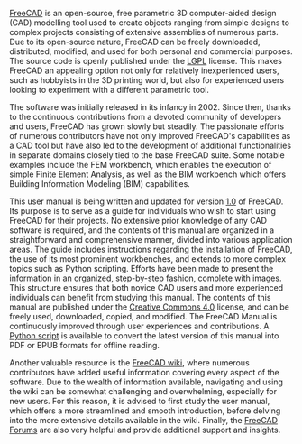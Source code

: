 <languages/>

{{Docnav/ja
| 
|[[Manual:What_is_FreeCAD/ja|マニュアル：FreeCADとは]]
|[[Manual:Introduction/ja|マニュアル：はじめに]]
|IconC=Crystal_Clear_manual.png
}}

{{Manual:TOC}}

[https://www.freecad.org FreeCAD] is an open-source, free parametric 3D computer-aided design (CAD) modelling tool used to create objects ranging from simple designs to complex projects consisting of extensive assemblies of numerous parts. Due to its open-source nature, FreeCAD can be freely downloaded, distributed, modified, and used for both personal and commercial purposes. The source code is openly published under the [https://en.wikipedia.org/wiki/GNU_Lesser_General_Public_License LGPL] license. This makes FreeCAD an appealing option not only for relatively inexperienced users, such as hobbyists in the 3D printing world, but also for experienced users looking to experiment with a different parametric tool.

The software was initially released in its infancy in 2002. Since then, thanks to the continuous contributions from a devoted community of developers and users, FreeCAD has grown slowly but steadily. The passionate efforts of numerous contributors have not only improved FreeCAD's capabilities as a CAD tool but have also led to the development of additional functionalities in separate domains closely tied to the base FreeCAD suite. Some notable examples include the FEM workbench, which enables the execution of simple Finite Element Analysis, as well as the BIM workbench which offers Building Information Modeling (BIM) capabilities.

This user manual is being written and updated for version [[Release_notes_1.0|1.0]] of FreeCAD. Its purpose is to serve as a guide for individuals who wish to start using FreeCAD for their projects. No extensive prior knowledge of any CAD software is required, and the contents of this manual are organized in a straightforward and comprehensive manner, divided into various application areas. The guide includes instructions regarding the installation of FreeCAD, the use of its most prominent workbenches, and extends to more complex topics such as Python scripting. Efforts have been made to present the information in an organized, step-by-step fashion, complete with images. This structure ensures that both novice CAD users and more experienced individuals can benefit from studying this manual. The contents of this manual are published under the [http://creativecommons.org/licenses/by/4.0/ Creative Commons 4.0] license, and can be freely used, downloaded, copied, and modified. The FreeCAD Manual is continuously improved through user experiences and contributions. A [https://wiki.freecad.org/FreeCAD_manual_converter Python script] is available to convert the latest version of this manual into PDF or EPUB formats for offline reading. 

Another valuable resource is the [[Main_Page|FreeCAD wiki]], where numerous contributors have added useful information covering every aspect of the software. Due to the wealth of information available, navigating and using the wiki can be somewhat challenging and overwhelming, especially for new users. For this reason, it is advised to first study the user manual, which offers a more streamlined and smooth introduction, before delving into the more extensive details available in the wiki. Finally, the [https://forum.freecad.org/ FreeCAD Forums] are also very helpful and provide additional support and insights.



{{Docnav/ja
| 
|[[Manual:What_is_FreeCAD/ja|マニュアル：FreeCADとは]]
|[[Manual:Introduction/ja|マニュアル：はじめに]]
|IconC=Crystal_Clear_manual.png
}}